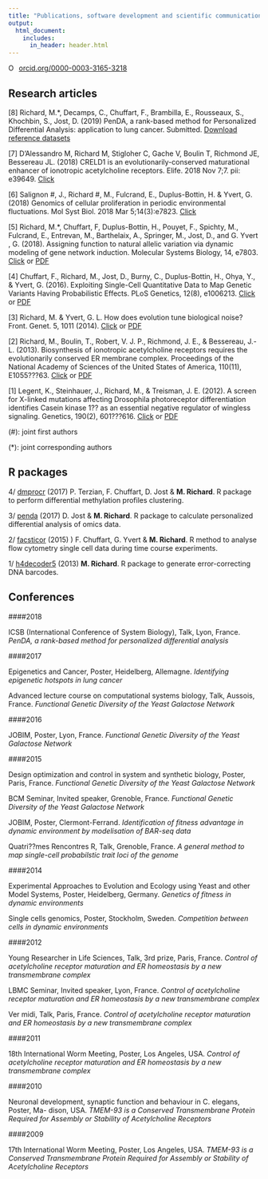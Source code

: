 ```yaml
---
title: "Publications, software development and scientific communication"
output:
  html_document:
    includes:
      in_header: header.html
---
```



<a href="https://orcid.org/0000-0003-3165-3218" target="orcid.widget" rel="noopener noreferrer" style="vertical-align:top;"><img src="https://orcid.org/sites/default/files/images/orcid_16x16.png" style="width:1em;margin-right:.5em;" alt="ORCID iD icon">orcid.org/0000-0003-3165-3218</a>

## Research articles

[8] Richard, M.*, Decamps, C., Chuffart, F., Brambilla, E., Rousseaux, S., Khochbin, S., Jost, D. (2019) PenDA, a rank-based method for Personalized Differential Analysis: application to lung cancer. Submitted. <a href="penda_data.zip" download> Download reference datasets </a>

[7] D'Alessandro M, Richard M, Stigloher C, Gache V, Boulin T, Richmond JE, Bessereau JL. (2018) CRELD1 is an evolutionarily-conserved maturational enhancer of ionotropic acetylcholine receptors. Elife. 2018 Nov 7;7. pii: e39649. 
[Click](https://elifesciences.org/articles/39649)

[6] Salignon #, J., Richard #, M., Fulcrand, E., Duplus-Bottin, H. & Yvert, G. (2018) Genomics of cellular proliferation in periodic environmental fluctuations. Mol Syst Biol. 2018 Mar 5;14(3):e7823. [Click](http://msb.embopress.org.insb.bib.cnrs.fr/content/14/3/e7823.long)

[5] Richard, M.*, Chuffart, F, Duplus-Bottin, H., Pouyet, F., Spichty, M., Fulcrand, E., Entrevan, M., Barthelaix, A., Springer, M., Jost, D., and G. Yvert , G. (2018). Assigning function to natural allelic variation via dynamic modeling of gene network induction. Molecular Systems Biology, 14, e7803. [Click](https://doi.org/10.15252/msb.20177803) or [PDF](msbgal3.full.pdf)

[4] Chuffart, F., Richard, M., Jost, D., Burny, C., Duplus-Bottin, H., Ohya, Y., & Yvert, G. (2016). Exploiting Single-Cell Quantitative Data to Map Genetic Variants Having Probabilistic Effects. PLoS Genetics, 12(8), e1006213. [Click](http://doi.org/10.1371/journal.pgen.1006213) or [PDF](PLoS Genetics 2016 Chuffart.pdf)

[3] Richard, M. & Yvert, G. L. How does evolution tune biological noise? Front. Genet. 5, 1011 (2014). [Click](http://doi.org/10.3389/fgene.2014.00374) or [PDF](frontiers.pdf)

[2] Richard, M., Boulin, T., Robert, V. J. P., Richmond, J. E., & Bessereau, J.-L. (2013). Biosynthesis of ionotropic acetylcholine receptors requires the evolutionarily conserved ER membrane complex. Proceedings of the National Academy of Sciences of the United States of America, 110(11), E1055???63. [Click](http://doi.org/10.1073/pnas.1216154110) or [PDF](pnas.pdf)

[1] Legent, K., Steinhauer, J., Richard, M., & Treisman, J. E. (2012). A screen for X-linked mutations affecting Drosophila photoreceptor differentiation identifies Casein kinase 1?? as an essential negative regulator of wingless signaling. Genetics, 190(2), 601???616. [Click](http://doi.org/10.1534/genetics.111.133827) or [PDF](genetics.pdf)

(#): joint first authors

(*): joint corresponding authors

## R packages

4/ [dmprocr](https://github.com/bcm-uga/dmprocr) (2017) P. Terzian, F. Chuffart, D. Jost & **M. Richard**. R package to perform differential methylation profiles clustering. 

3/ [penda](https://github.com/bcm-uga/penda) (2017) D. Jost & **M. Richard**. R package to calculate personalized differential analysis of omics data.  

2/ [facsticor](https://github.com/magrichard/facsticor) (2015) ) F. Chuffart, G. Yvert & **M. Richard**. R method to analyse flow cytometry single cell data during time course experiments.

1/ [h4decoder5](https://github.com/magrichard/h4decoder5) (2013) **M. Richard**. R package to generate error-correcting DNA barcodes.


## Conferences

####2018

ICSB (International Conference of System Biology), Talk, Lyon, France. *PenDA, a rank-based method for personalized differential analysis*

####2017

Epigenetics and Cancer, Poster, Heidelberg, Allemagne. *Identifying epigenetic hotspots in lung cancer*

Advanced lecture course on computational systems biology, Talk, Aussois, France. *Functional Genetic Diversity of the Yeast Galactose Network*

####2016

JOBIM, Poster, Lyon, France. *Functional Genetic Diversity of the Yeast Galactose Network*

####2015 

Design optimization and control in system and synthetic biology, Poster, Paris, France. *Functional Genetic Diversity of the Yeast Galactose Network*

BCM Seminar, Invited speaker, Grenoble, France. *Functional Genetic Diversity of the Yeast Galactose Network*

JOBIM, Poster, Clermont-Ferrand. *Identification of fitness advantage in dynamic environment by modelisation of BAR-seq data*

Quatri??mes Rencontres R, Talk, Grenoble, France. *A general method to map single-cell probabilstic trait loci of the genome*

####2014 

Experimental Approaches to Evolution and Ecology using Yeast and other Model Systems, Poster, Heidelberg, Germany. *Genetics of fitness in dynamic environments*

Single cells genomics, Poster, Stockholm, Sweden. *Competition between cells in dynamic environments*

####2012 

Young Researcher in Life Sciences, Talk, 3rd prize, Paris, France. *Control of acetylcholine receptor maturation and ER homeostasis by a new transmembrane complex*

LBMC Seminar, Invited speaker, Lyon, France. *Control of acetylcholine receptor maturation and ER homeostasis by a new transmembrane complex*

Ver midi, Talk, Paris, France. *Control of acetylcholine receptor maturation and ER homeostasis by a new transmembrane complex*

####2011 

18th International Worm Meeting, Poster, Los Angeles, USA. *Control of acetylcholine receptor maturation and ER homeostasis by a new transmembrane complex*

####2010 

Neuronal development, synaptic function and behaviour in C. elegans, Poster, Ma- dison, USA. *TMEM-93 is a Conserved Transmembrane Protein Required for Assembly or Stability of Acetylcholine Receptors*

####2009 

17th International Worm Meeting, Poster, Los Angeles, USA. *TMEM-93 is a Conserved Transmembrane Protein Required for Assembly or Stability of Acetylcholine Receptors*
